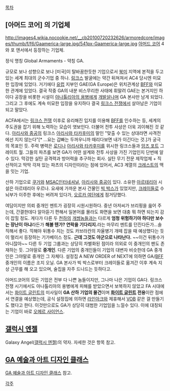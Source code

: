 [[목차]]
== [아머드 코어] 의 기업체 ==
http://images4.wikia.nocookie.net/__cb20100720232626/armoredcore/images/thumb/f/f6/Gaamerica-large.jpg/541px-Gaamerica-large.jpg
[[아머드 코어]] 4와 포 앤서에서 등장하는 기업체.

정식 명칭 Global Armaments - 약칭 GA.

규모로 보나 성향으로 보나 [미국]이 탈바꿈한듯한 기업으로서 [[북미]] 지역에 본적을 두고 있는 세계 최대의 군수기업 중 하나. [[링크스]] 발굴에는 약간 뒤쳐져서 AC4 당시엔 미묘한 입장에 있었다. 거기에다 [[유럽]] 지부인 GAE(GA Europe)은 위치관계상 [[BFF]]와 미묘한 관계에 있었다. 결국 작중 GA의 내분 비스무리한 사태에 휘말려 GAE는 본거지인 하이다 공장을 비롯한 시설이 [[아나톨리아의 용병]]에게 [[개발살]]나며 GA 본사만 남게 되었다. 그리고 그 후에도 계속 미묘한 입장을 유지하다 결국 [[링크스 전쟁]]에서 살아남은 기업이 되고 말았다.

ACFA에서는 [[링크스 전쟁]] 이후로 유리해진 입지를 이용해 [[BFF]]를 인수하는 등, 세계의 주도권을 잡기 위해 노력하는 모습이 엿보인다. 더불어 전투 사상은 더욱 괴이해진 것 같다. [[아리사와 중공]]의 링크스 [[아리사와 타카후미]]의 말인 "맞출 수 있는 상대라면 사격전에선 지지 않는다"[* …요는 갑빠는 두꺼우니까 때리다보면 내가 이긴다는 것.]가 궁극의 목표인 듯. 주력 병력은 [[로디]]나 [[아리사와 타카후미]]를 위시한 링크스들과 [[암즈 포트]] 그레이트 월.
그들의 파츠를 보면 GA가 어떤 설계와 전투 사상을 가진 기업인지 단번에 알 수 있다. 막강한 실탄 공격력과 방어력을 추구하는 회사. 실탄 무기 전문 제작업체 + 직선적이고 딱딱 각져 있는 파츠의 디자인이라는 점에 있어서, AC3 계열의 [[크레스트]]의 맥을 잇는 기업.

산하 기업으로 [[쿠거]]와 [[MSAC인터네셔널]], [[아리사와 중공]]이 있다. 소유한 [[아르테리아]] 시설은 아르테리아 우르나.
요새에 가까운 본사 건물인 [[빅 박스]]가 있었지만, [[크레이들]]로 수뇌부가 이주한 후에는 버려져 있다가, [[오르카 여단]]에게 점거당했다.

여담이지만 의뢰 중개인 멘트가 굉장히 시원시원하다. 중년 아저씨가 브리핑을 읊어 주는데, 간결한데다 알아듣기 편해서 일본어를 몰라도 화면을 보면 대충 뭐 하면 되는지 감이 잡힐 정도. 게다가 다른 두 [[오메르 사이언스|천하의]] [[인테리올 유니온|개썅놈들]]과는 다르게 '''엄청 위험하기야 하다만 보수는 장난이 아냐'''라든가 '''해볼 텐가? 연락을 기다리지.'''라는 마무리 멘트를 던진다든가...솔직해서 좋다. 끽해야 뒤통수 치는 것도 카브라칸의 자율병기 개떼 잡을 때 예상했다는 듯이 멀리서 등장하는 기가베이스 정도. '''근데 그것도 아군으로 나타난다.''' ~~이건 뒤통수가 아니잖아~~ 다른 두 기업 그룹과는 상당히 차별화된 점이라 의외로 이 중개인의 팬도 존재하는 듯.
그야말로 '''중개인'''. 다른 기업의 중개인들이 기업의 대변자 비슷한데 GA 중개인은 그야말로 중개인 그 자체다. 설정집 A NEW ORDER of NEXT에 의하면 GA/[[BFF]] 중개인의 이름은 조지 오닐. GA 본사가 빅 박스로부터 크레이들로 옮겨간 이후 계속 지상 근무를 해 오고 있으며, 술집을 자주 드나드는 듯하다고.

아머드코어의 모든 기업은 전부 다 나쁜 놈들이지만, 그나마 나은 기업이 GA다. 링크스 전쟁 시기에서도 아나톨리아의 용병에게 피해를 받았으면서 보복하지 않았고 FA 시대에서는 [[화이트 글린트]]의 미사일이 '''GA 산하 기업의 물건'''이며 '''[[화이트 글린트]] 전용'''이란 점에서 연결을 예상했는데, 공식 설정집에 의하면 [[라인아크]]와 제휴해서 [[VOB]] 같은 걸 만들기도 했다고 한다. 이것만으로도 GA가 상당히 대범한 기업임을 느낄수 있다. 이에 대칭되는 기업이 바로 [[오메르 사이언스]].
== [[갤럭시 엔젤]] ==
Galaxy Angel([[갤럭시 엔젤]])의 약자. 자세한 것은 항목 참고.

== [[GA 예술과 아트 디자인 클래스]] ==
[[GA 예술과 아트 디자인 클래스]] 참고.

[[각주]]
